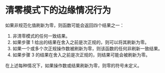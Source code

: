 # 清零模式下的边缘情况行为

<ToBePolishedAfterTranslation />

<OrigninalPDF title="7.5 Edge Case Behavior in Flush to Zero Mode" />

如果非规范化值刷新为零，则函数可能会返回四个结果之一：

1. 非清零模式的任何一致结果。
2. 如果步骤 1 给出的结果在舍入之前是次正规的，则可以将其刷新为零。
3. 如果一个或多个次正规操作数被刷新为零，则该函数的任何非刷新一致结果。
4. 如果步骤 3 的结果在舍入之前是次正规的，则结果可能会被刷新为零。

在上述每种情况下，如果操作数或结果刷新为零，则零的符号未定义。
